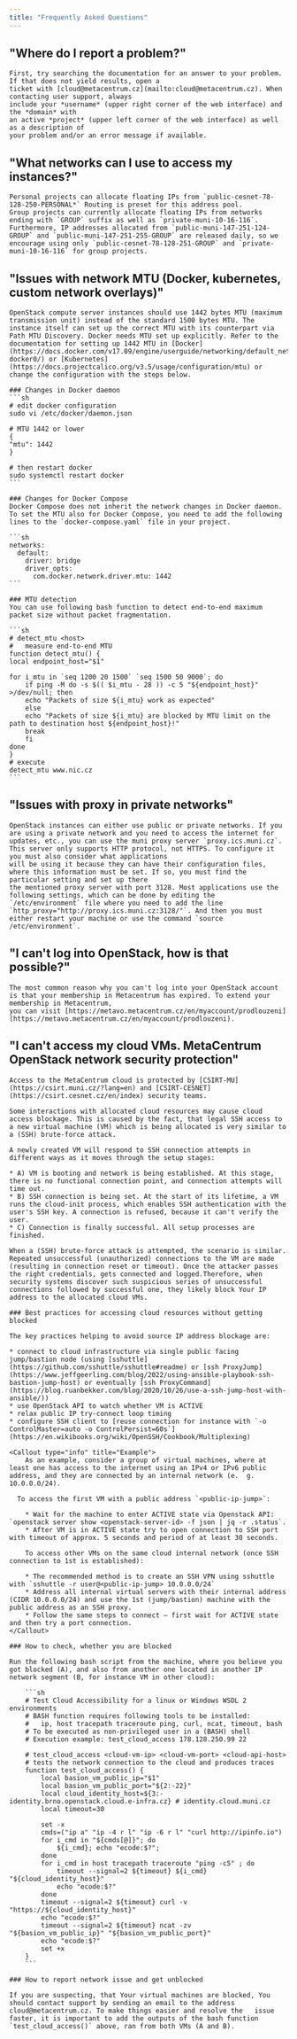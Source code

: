 ```yaml
---
title: "Frequently Asked Questions"
---
```

## "Where do I report a problem?"
	First, try searching the documentation for an answer to your problem. If that does not yield results, open a
	ticket with [cloud@metacentrum.cz](mailto:cloud@metacentrum.cz). When contacting user support, always
	include your *username* (upper right corner of the web interface) and the *domain* with
	an active *project* (upper left corner of the web interface) as well as a description of
	your problem and/or an error message if available.

## "What networks can I use to access my instances?"
	Personal projects can allocate floating IPs from `public-cesnet-78-128-250-PERSONAL*` Routing is preset for this address pool.
	Group projects can currently allocate floating IPs from networks ending with `GROUP` suffix as well as `private-muni-10-16-116`.
	Furthermore, IP addresses allocated from `public-muni-147-251-124-GROUP` and `public-muni-147-251-255-GROUP` are released daily, so we encourage using only `public-cesnet-78-128-251-GROUP` and `private-muni-10-16-116` for group projects.

## "Issues with network MTU (Docker, kubernetes, custom network overlays)"
	OpenStack compute server instances should use 1442 bytes MTU (maximum transmission unit) instead of the standard 1500 bytes MTU. The instance itself can set up the correct MTU with its counterpart via Path MTU Discovery. Docker needs MTU set up explicitly. Refer to the documentation for setting up 1442 MTU in [Docker](https://docs.docker.com/v17.09/engine/userguide/networking/default_network/custom-docker0/) or [Kubernetes](https://docs.projectcalico.org/v3.5/usage/configuration/mtu) or change the configuration with the steps below.

	### Changes in Docker daemon
	```sh
	# edit docker configuration
	sudo vi /etc/docker/daemon.json

	# MTU 1442 or lower
	{
	"mtu": 1442
	}

	# then restart docker
	sudo systemctl restart docker
	```

	### Changes for Docker Compose
	Docker Compose does not inherit the network changes in Docker daemon. To set the MTU also for Docker Compose, you need to add the following lines to the `docker-compose.yaml` file in your project.

	```sh
	networks:
	  default:
	    driver: bridge
	    driver_opts:
	      com.docker.network.driver.mtu: 1442
	```

	### MTU detection
	You can use following bash function to detect end-to-end maximum packet size without packet fragmentation.

	```sh
	# detect_mtu <host>
	#   measure end-to-end MTU
	function detect_mtu() {
	local endpoint_host="$1"

	for i_mtu in `seq 1200 20 1500` `seq 1500 50 9000`; do
		if ping -M do -s $(( $i_mtu - 28 )) -c 5 "${endpoint_host}" >/dev/null; then
		echo "Packets of size ${i_mtu} work as expected"
		else
		echo "Packets of size ${i_mtu} are blocked by MTU limit on the path to destination host ${endpoint_host}!"
		break
		fi
	done
	}
	# execute
	detect_mtu www.nic.cz
	```

## "Issues with proxy in private networks"
	OpenStack instances can either use public or private networks. If you are using a private network and you need to access the internet for updates, etc., you can use the muni proxy server `proxy.ics.muni.cz`. This server only supports HTTP protocol, not HTTPS. To configure it you must also consider what applications
	will be using it because they can have their configuration files, where this information must be set. If so, you must find the particular setting and set up there
	the mentioned proxy server with port 3128. Most applications use the following settings, which can be done by editing the `/etc/environment` file where you need to add the line
	`http_proxy="http://proxy.ics.muni.cz:3128/"`. And then you must either restart your machine or use the command `source /etc/environment`.

## "I can't log into OpenStack, how is that possible?"
	The most common reason why you can't log into your OpenStack account is that your membership in Metacentrum has expired. To extend your membership in Metacentrum,
	you can visit [https://metavo.metacentrum.cz/en/myaccount/prodlouzeni](https://metavo.metacentrum.cz/en/myaccount/prodlouzeni).

## "I can't access my cloud VMs. MetaCentrum OpenStack network security protection"
	Access to the MetaCentrum cloud is protected by [CSIRT-MU](https://csirt.muni.cz/?lang=en) and [CSIRT-CESNET](https://csirt.cesnet.cz/en/index) security teams.

	Some interactions with allocated cloud resources may cause cloud access blockage. This is caused by the fact, that legal SSH access to a new virtual machine (VM) which is being allocated is very similar to a (SSH) brute-force attack.

	A newly created VM will respond to SSH connection attempts in different ways as it moves through the setup stages:

	* A) VM is booting and network is being established. At this stage, there is no functional connection point, and connection attempts will time out.
	* B) SSH connection is being set. At the start of its lifetime, a VM runs the cloud-init process, which enables SSH authentication with the user's SSH key. A connection is refused, because it can't verify the user.
  	* C) Connection is finally successful. All setup processes are finished.

	When a (SSH) brute-force attack is attempted, the scenario is similar. Repeated unsuccessful (unauthorized) connections to the VM are made (resulting in connection reset or timeout). Once the attacker passes the right credentials, gets connected and logged.Therefore, when security systems discover such suspicious series of unsuccessful connections followed by successful one, they likely block Your IP address to the allocated cloud VMs.

	### Best practices for accessing cloud resources without getting blocked

	The key practices helping to avoid source IP address blockage are:

	* connect to cloud infrastructure via single public facing jump/bastion node (using [sshuttle](https://github.com/sshuttle/sshuttle#readme) or [ssh ProxyJump](https://www.jeffgeerling.com/blog/2022/using-ansible-playbook-ssh-bastion-jump-host) or eventually [ssh ProxyCommand](https://blog.ruanbekker.com/blog/2020/10/26/use-a-ssh-jump-host-with-ansible/))
	* use OpenStack API to watch whether VM is ACTIVE
    * relax public IP try-connect loop timing
	* configure SSH client to [reuse connection for instance with `-o ControlMaster=auto -o ControlPersist=60s`](https://en.wikibooks.org/wiki/OpenSSH/Cookbook/Multiplexing)

    <Callout type="info" title="Example">
    	As an example, consider a group of virtual machines, where at least one has access to the internet using an IPv4 or IPv6 public address, and they are connected by an internal network (e.  g. 10.0.0.0/24).

      To access the first VM with a public address `<public-ip-jump>`:

    	* Wait for the machine to enter ACTIVE state via Openstack API: `openstack server show <openstack-server-id> -f json | jq -r .status`.
    	* After VM is in ACTIVE state try to open connection to SSH port with timeout of approx. 5 seconds and period of at least 30 seconds.

    	To access other VMs on the same cloud internal network (once SSH connection to 1st is established):

    	* The recommended method is to create an SSH VPN using sshuttle with `sshuttle -r user@<public-ip-jump> 10.0.0.0/24`
    	* Address all internal virtual servers with their internal address (CIDR 10.0.0.0/24) and use the 1st (jump/bastion) machine with the public address as an SSH proxy.
    	* Follow the same steps to connect – first wait for ACTIVE state and then try a port connection.
    </Callout>

  	### How to check, whether you are blocked

  	Run the following bash script from the machine, where you believe you got blocked (A), and also from another one located in another IP network segment (B, for instance VM in other cloud):

		```sh
		# Test Cloud Accessibility for a linux or Windows WSDL 2 environments
		# BASH function requires following tools to be installed:
		#   ip, host tracepath traceroute ping, curl, ncat, timeout, bash
		# To be executed as non-privileged user in a (BASH) shell
		# Execution example: test_cloud_access 178.128.250.99 22

		# test_cloud_access <cloud-vm-ip> <cloud-vm-port> <cloud-api-host>
		# tests the network connection to the cloud and produces traces
		function test_cloud_access() {
			local basion_vm_public_ip="$1"
			local basion_vm_public_port="${2:-22}"
			local cloud_identity_host=${3:-identity.brno.openstack.cloud.e-infra.cz} # identity.cloud.muni.cz
			local timeout=30

			set -x
			cmds=("ip a" "ip -4 r l" "ip -6 r l" "curl http://ipinfo.io")
			for i_cmd in "${cmds[@]}"; do
				${i_cmd}; echo "ecode:$?";
			done
			for i_cmd in host tracepath traceroute "ping -c5" ; do
				timeout --signal=2 ${timeout} ${i_cmd} "${cloud_identity_host}"
				echo "ecode:$?"
			done
			timeout --signal=2 ${timeout} curl -v "https://${cloud_identity_host}"
			echo "ecode:$?"
			timeout --signal=2 ${timeout} ncat -zv "${basion_vm_public_ip}" "${basion_vm_public_port}"
			echo "ecode:$?"
			set +x
		}
		```

  	### How to report network issue and get unblocked

  	If you are suspecting, that Your virtual machines are blocked, You should contact support by sending an email to the address cloud@metacentrum.cz. To make things easier and resolve the   issue faster, it is important to add the outputs of the bash function `test_cloud_access()` above, ran from both VMs (A and B).
